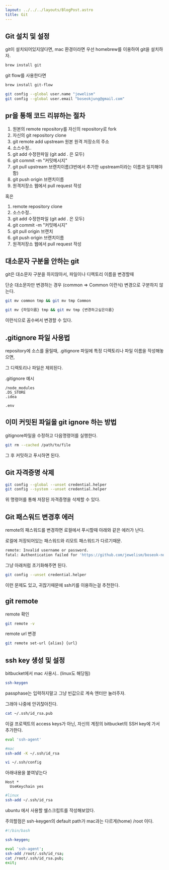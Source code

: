 ```yaml
---
layout: ../../../layouts/BlogPost.astro
title: Git
---
```


## Git 설치 및 설정

git이 설치되어있지않다면, mac 환경이라면 우선 homebrew를 이용하여 git을 설치하자.

```bash
brew install git
```

git flow를 사용한다면

```bash
brew install git-flow
```

```bash
git config --global user.name "jewelism"
git config --global user.email "boseokjung@gmail.com"
```

## pr을 통해 코드 리뷰하는 절차

1. 원본의 remote repository를 자신의 repository로 fork
2. 자신의 git repository clone
3. git remote add upstream 원본 원격 저장소의 주소
4. 소스수정..
5. git add 수정한파일 \(git add . 은 모두\)
6. git commit -m "커밋메시지"
7. git pull upstream 브랜치이름\(3번에서 추가한 upstream이라는 이름과 일치해야함\)
8. git push origin 브랜치이름
9. 원격저장소 웹에서 pull request 작성

혹은

1. remote repository clone
2. 소스수정..
3. git add 수정한파일 \(git add . 은 모두\)
4. git commit -m "커밋메시지"
5. git pull origin 브랜치
8. git push origin 브랜치이름
9. 원격저장소 웹에서 pull request 작성


## 대소문자 구분을 안하는 git

git은 대소문자 구분을 하지않아서, 파일이나 디렉토리 이름을 변경할때

단순 대소문자만 변경하는 경우 (common => Common 이런식) 변경으로 구분하지 않는다.

```bash
git mv common tmp && git mv tmp Common
```

```bash
git mv {파일이름} tmp && git mv tmp {변경하고싶은이름}
```

이런식으로 꼼수써서 변경할 수 있다.

## .gitignore 파일 사용법
repository에 소스를 올릴때, .gitignore 파일에 특정 디렉토리나 파일 이름을 작성해놓으면,

그 디렉토리나 파일은 제외된다.

.gitignore 예시

```
/node_modules
.DS_STORE
.idea

.env
```

## 이미 커밋된 파일을 git ignore 하는 방법

gitignore파일을 수정하고 다음명령어를 실행한다.

```bash
git rm --cached /path/to/file
```

그 후 커밋하고 푸시하면 된다.

## Git 자격증명 삭제

```bash
git config --global --unset credential.helper
git config --system --unset credential.helper
```

위 명령어를 통해 저장된 자격증명을 삭제할 수 있다.

## Git 패스워드 변경후 에러

remote의 패스워드를 변경하면 로컬에서 푸시할때 아래와 같은 에러가 난다.

로컬에 저장되어있는 패스워드와 리모트 패스워드가 다르기때문.

```bash
remote: Invalid username or password.
fatal: Authentication failed for 'https://github.com/jewelism/boseok-note.git/'
```

그냥 아래처럼 초기화해주면 된다.

```bash
git config --unset credential.helper
```

이런 문제도 있고, 귀찮기때문에 ssh키를 이용하는걸 추천한다.

## git remote 

remote 확인

```bash
git remote -v
```

remote url 변경

```bash
git remote set-url {alias} {url}
```


## ssh key 생성 및 설정

bitbucket에서 mac 사용시.. \(linux도 해당됨\)

```bash
ssh-keygen
```

passphase는 입력하지말고 그냥 빈값으로 계속 엔터만 눌러주자.

그래야 나중에 안귀찮아진다.

```bash
cat ~/.ssh/id_rsa.pub
```

이걸 프로젝트의 access keys가 아닌, 자신의 계정의 bitbucket의 SSH key에 가서 추가한다.

```bash
eval 'ssh-agent'
```

```bash
#mac
ssh-add -K ~/.ssh/id_rsa

vi ~/.ssh/config
```

아래내용을 붙여넣는다

```
Host *
  UseKeychain yes
```

```bash
#linux
ssh-add ~/.ssh/id_rsa
```

ubuntu 에서 사용할 쉘스크립트를 작성해보았다.

주의할점은 ssh-keygen의 default path가 mac과는 다르게\(home\) /root 이다.

```bash
#!/bin/bash

ssh-keygen;

eval 'ssh-agent';
ssh-add /root/.ssh/id_rsa;
cat /root/.ssh/id_rsa.pub;
exit;
```

